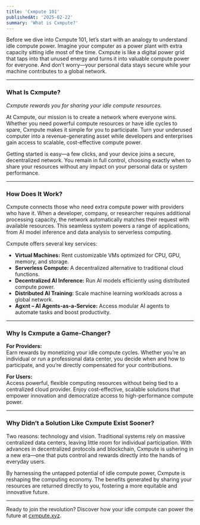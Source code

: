 ```yaml
---
title: 'Cxmpute 101'
publishedAt: '2025-02-22'
summary: 'What is Cxmpute?'
---
```


Before we dive into Cxmpute 101, let’s start with an analogy to understand idle compute power. Imagine your computer as a power plant with extra capacity sitting idle most of the time. Cxmpute is like a digital power grid that taps into that unused energy and turns it into valuable compute power for everyone. And don’t worry—your personal data stays secure while your machine contributes to a global network.

---

### What Is Cxmpute?

*Cxmpute rewards you for sharing your idle compute resources.*

At Cxmpute, our mission is to create a network where everyone wins. Whether you need powerful compute resources or have idle cycles to spare, Cxmpute makes it simple for you to participate. Turn your underused computer into a revenue-generating asset while developers and enterprises gain access to scalable, cost-effective compute power.

Getting started is easy—a few clicks, and your device joins a secure, decentralized network. You remain in full control, choosing exactly when to share your resources without any impact on your personal data or system performance.

---

### How Does It Work?

Cxmpute connects those who need extra compute power with providers who have it. When a developer, company, or researcher requires additional processing capacity, the network automatically matches their request with available resources. This seamless system powers a range of applications, from AI model inference and data analysis to serverless computing.

Cxmpute offers several key services:

- **Virtual Machines:** Rent customizable VMs optimized for CPU, GPU, memory, and storage.
- **Serverless Compute:** A decentralized alternative to traditional cloud functions.
- **Decentralized AI Inference:** Run AI models efficiently using distributed compute power.
- **Distributed AI Training:** Scale machine learning workloads across a global network.
- **Agxnt – AI Agents-as-a-Service:** Access modular AI agents to automate tasks and boost productivity.

---

### Why Is Cxmpute a Game-Changer?

**For Providers:**  
Earn rewards by monetizing your idle compute cycles. Whether you’re an individual or run a professional data center, you decide when and how to participate, and you’re directly compensated for your contributions.

**For Users:**  
Access powerful, flexible computing resources without being tied to a centralized cloud provider. Enjoy cost-effective, scalable solutions that empower innovation and democratize access to high-performance compute power.

---

### Why Didn’t a Solution Like Cxmpute Exist Sooner?

Two reasons: technology and vision. Traditional systems rely on massive centralized data centers, leaving little room for individual participation. With advances in decentralized protocols and blockchain, Cxmpute is ushering in a new era—one that puts control and rewards directly into the hands of everyday users.

By harnessing the untapped potential of idle compute power, Cxmpute is reshaping the computing economy. The benefits generated by sharing your resources are returned directly to you, fostering a more equitable and innovative future.

---

Ready to join the revolution? Discover how your idle compute can power the future at [cxmpute.xyz](https://www.cxmpute.xyz).